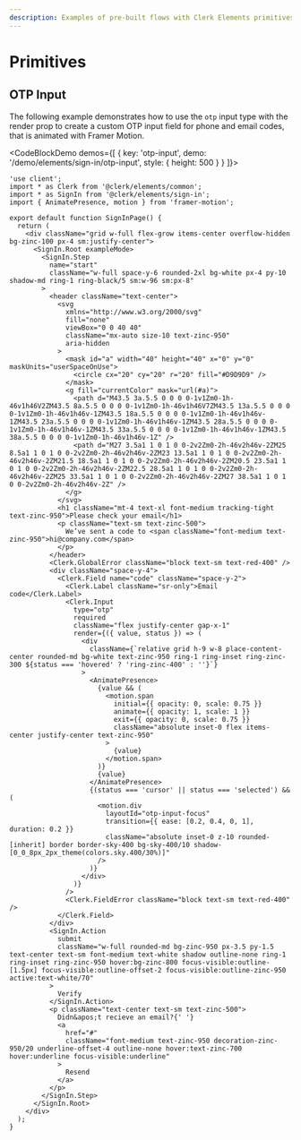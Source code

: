 ```yaml
---
description: Examples of pre-built flows with Clerk Elements primitives.
---
```


# Primitives

## OTP Input

The following example demonstrates how to use the `otp` input type with the render prop to create a custom OTP input field for phone and email codes, that is animated with Framer Motion.

<CodeBlockDemo demos={[
  {
    key: 'otp-input',
    demo: '/demo/elements/sign-in/otp-input',
    style: {
      height: 500
    }
  }
]}>
```tsx {{ filename: '/app/sign-in/[[...sign-in]]/page.tsx', collapsible: true }}
'use client';
import * as Clerk from '@clerk/elements/common';
import * as SignIn from '@clerk/elements/sign-in';
import { AnimatePresence, motion } from 'framer-motion';

export default function SignInPage() {
  return (
    <div className="grid w-full flex-grow items-center overflow-hidden bg-zinc-100 px-4 sm:justify-center">
      <SignIn.Root exampleMode>
        <SignIn.Step
          name="start"
          className="w-full space-y-6 rounded-2xl bg-white px-4 py-10 shadow-md ring-1 ring-black/5 sm:w-96 sm:px-8"
        >
          <header className="text-center">
            <svg
              xmlns="http://www.w3.org/2000/svg"
              fill="none"
              viewBox="0 0 40 40"
              className="mx-auto size-10 text-zinc-950"
              aria-hidden
            >
              <mask id="a" width="40" height="40" x="0" y="0" maskUnits="userSpaceOnUse">
                <circle cx="20" cy="20" r="20" fill="#D9D9D9" />
              </mask>
              <g fill="currentColor" mask="url(#a)">
                <path d="M43.5 3a.5.5 0 0 0 0-1v1Zm0-1h-46v1h46V2ZM43.5 8a.5.5 0 0 0 0-1v1Zm0-1h-46v1h46V7ZM43.5 13a.5.5 0 0 0 0-1v1Zm0-1h-46v1h46v-1ZM43.5 18a.5.5 0 0 0 0-1v1Zm0-1h-46v1h46v-1ZM43.5 23a.5.5 0 0 0 0-1v1Zm0-1h-46v1h46v-1ZM43.5 28a.5.5 0 0 0 0-1v1Zm0-1h-46v1h46v-1ZM43.5 33a.5.5 0 0 0 0-1v1Zm0-1h-46v1h46v-1ZM43.5 38a.5.5 0 0 0 0-1v1Zm0-1h-46v1h46v-1Z" />
                <path d="M27 3.5a1 1 0 1 0 0-2v2Zm0-2h-46v2h46v-2ZM25 8.5a1 1 0 1 0 0-2v2Zm0-2h-46v2h46v-2ZM23 13.5a1 1 0 1 0 0-2v2Zm0-2h-46v2h46v-2ZM21.5 18.5a1 1 0 1 0 0-2v2Zm0-2h-46v2h46v-2ZM20.5 23.5a1 1 0 1 0 0-2v2Zm0-2h-46v2h46v-2ZM22.5 28.5a1 1 0 1 0 0-2v2Zm0-2h-46v2h46v-2ZM25 33.5a1 1 0 1 0 0-2v2Zm0-2h-46v2h46v-2ZM27 38.5a1 1 0 1 0 0-2v2Zm0-2h-46v2h46v-2Z" />
              </g>
            </svg>
            <h1 className="mt-4 text-xl font-medium tracking-tight text-zinc-950">Please check your email</h1>
            <p className="text-sm text-zinc-500">
              We’ve sent a code to <span className="font-medium text-zinc-950">hi@company.com</span>
            </p>
          </header>
          <Clerk.GlobalError className="block text-sm text-red-400" />
          <div className="space-y-4">
            <Clerk.Field name="code" className="space-y-2">
              <Clerk.Label className="sr-only">Email code</Clerk.Label>
              <Clerk.Input
                type="otp"
                required
                className="flex justify-center gap-x-1"
                render={({ value, status }) => (
                  <div
                    className={`relative grid h-9 w-8 place-content-center rounded-md bg-white text-zinc-950 ring-1 ring-inset ring-zinc-300 ${status === 'hovered' ? 'ring-zinc-400' : ''}`}
                  >
                    <AnimatePresence>
                      {value && (
                        <motion.span
                          initial={{ opacity: 0, scale: 0.75 }}
                          animate={{ opacity: 1, scale: 1 }}
                          exit={{ opacity: 0, scale: 0.75 }}
                          className="absolute inset-0 flex items-center justify-center text-zinc-950"
                        >
                          {value}
                        </motion.span>
                      )}
                      {value}
                    </AnimatePresence>
                    {(status === 'cursor' || status === 'selected') && (
                      <motion.div
                        layoutId="otp-input-focus"
                        transition={{ ease: [0.2, 0.4, 0, 1], duration: 0.2 }}
                        className="absolute inset-0 z-10 rounded-[inherit] border border-sky-400 bg-sky-400/10 shadow-[0_0_8px_2px_theme(colors.sky.400/30%)]"
                      />
                    )}
                  </div>
                )}
              />
              <Clerk.FieldError className="block text-sm text-red-400" />
            </Clerk.Field>
          </div>
          <SignIn.Action
            submit
            className="w-full rounded-md bg-zinc-950 px-3.5 py-1.5 text-center text-sm font-medium text-white shadow outline-none ring-1 ring-inset ring-zinc-950 hover:bg-zinc-800 focus-visible:outline-[1.5px] focus-visible:outline-offset-2 focus-visible:outline-zinc-950 active:text-white/70"
          >
            Verify
          </SignIn.Action>
          <p className="text-center text-sm text-zinc-500">
            Didn&apos;t recieve an email?{' '}
            <a
              href="#"
              className="font-medium text-zinc-950 decoration-zinc-950/20 underline-offset-4 outline-none hover:text-zinc-700 hover:underline focus-visible:underline"
            >
              Resend
            </a>
          </p>
        </SignIn.Step>
      </SignIn.Root>
    </div>
  );
}
```
</CodeBlockDemo>